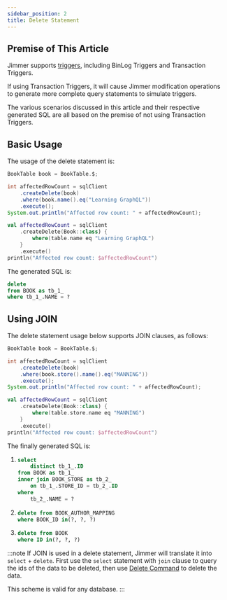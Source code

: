 ```yaml
---
sidebar_position: 2
title: Delete Statement
---
```



## Premise of This Article

Jimmer supports [triggers](./trigger), including BinLog Triggers and Transaction Triggers.  

If using Transaction Triggers, it will cause Jimmer modification operations to generate more complete query statements to simulate triggers.

The various scenarios discussed in this article and their respective generated SQL are all based on the premise of not using Transaction Triggers.

## Basic Usage

The usage of the delete statement is:

<Tabs groupId="language">
<TabItem value="java" label="Java">

```java  
BookTable book = BookTable.$;

int affectedRowCount = sqlClient
    .createDelete(book) 
    .where(book.name().eq("Learning GraphQL"))
    .execute();
System.out.println("Affected row count: " + affectedRowCount);
```

</TabItem>

<TabItem value="kotlin" label="Kotlin">

```kotlin
val affectedRowCount = sqlClient
    .createDelete(Book::class) {
        where(table.name eq "Learning GraphQL")
    }
    .execute() 
println("Affected row count: $affectedRowCount")
```

</TabItem>
</Tabs>

The generated SQL is:

```sql
delete  
from BOOK as tb_1_
where tb_1_.NAME = ?
```

## Using JOIN

The delete statement usage below supports JOIN clauses, as follows:

<Tabs groupId="language">
<TabItem value="java" label="Java">

```java 
BookTable book = BookTable.$;

int affectedRowCount = sqlClient
    .createDelete(book)
    .where(book.store().name().eq("MANNING")) 
    .execute();
System.out.println("Affected row count: " + affectedRowCount);
```

</TabItem>

<TabItem value="kotlin" label="Kotlin">

```kotlin
val affectedRowCount = sqlClient
    .createDelete(Book::class) {
        where(table.store.name eq "MANNING")
    }
    .execute()
println("Affected row count: $affectedRowCount") 
```

</TabItem>
</Tabs>

The finally generated SQL is:

1. 
    ```sql
    select
        distinct tb_1_.ID
    from BOOK as tb_1_
    inner join BOOK_STORE as tb_2_
        on tb_1_.STORE_ID = tb_2_.ID
    where
        tb_2_.NAME = ? 
    ```

2.  
    ```sql
    delete from BOOK_AUTHOR_MAPPING
    where BOOK_ID in(?, ?, ?) 
    ```
3.  
    ```sql
    delete from BOOK
    where ID in(?, ?, ?)
    ```
    
:::note 
If JOIN is used in a delete statement, Jimmer will translate it into `select` + `delete`. First use the `select` statement with `join` clause to query the ids of the data to be deleted, then use [Delete Command](./delete-command) to delete the data.

This scheme is valid for any database.
:::
